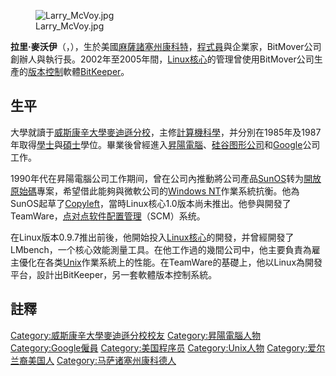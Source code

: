 {{NoteTA|G1=IT}}
[[File:Larry_McVoy.jpg|thumb]]

'''拉里·麥沃伊'''（{{lang-en|Larry McVoy}}，{{bd|1962年||||catIdx=McVoy, Larry}}），生於美國[[麻薩諸塞州|麻薩諸塞州]][[康科特_(麻薩諸塞州)|康科特]]，[[程式員|程式員]]與企業家，BitMover公司創辦人與執行長。2002年至2005年間，[[Linux核心|Linux核心]]的管理曾使用BitMover公司生產的[[版本控制|版本控制]]軟體[[BitKeeper|BitKeeper]]。

==生平==
大學就讀于[[威斯康辛大學麥迪遜分校|威斯康辛大學麥迪遜分校]]，主修[[計算機科學|計算機科學]]，并分別在1985年及1987年取得[[學士|學士]]與[[碩士|碩士]]學位。畢業後曾經進入[[昇陽電腦|昇陽電腦]]、[[硅谷图形公司|硅谷图形公司]]和[[Google|Google]]公司工作。

1990年代在昇陽電腦公司工作期间，曾在公司內推動將公司產品[[SunOS|SunOS]]转为[[開放原始碼|開放原始碼]]專案，希望借此能夠與微軟公司的[[Windows_NT|Windows NT]]作業系統抗衡。他為SunOS起草了[[Copyleft|Copyleft]]，當時Linux核心1.0版本尚未推出。他參與開發了TeamWare，[[点对点|点对点]][[软件配置管理|软件配置管理]]（SCM）系统。

在Linux版本0.9.7推出前後，他開始投入[[Linux核心|Linux核心]]的開發，并曾經開發了LMbench，一个核心效能測量工具。在他工作過的幾間公司中，他主要負責為雇主優化在各类[[Unix|Unix]]作業系統上的性能。在TeamWare的基礎上，他以Linux為開發平台，設計出BitKeeper，另一套軟體版本控制系統。

==註釋==
{{reflist}}
{{DEFAULTSORT:McVoy, Larry}}
[[Category:威斯康辛大學麥迪遜分校校友|Category:威斯康辛大學麥迪遜分校校友]]
[[Category:昇陽電腦人物|Category:昇陽電腦人物]]
[[Category:Google僱員|Category:Google僱員]]
[[Category:美国程序员|Category:美国程序员]]
[[Category:Unix人物|Category:Unix人物]]
[[Category:爱尔兰裔美国人|Category:爱尔兰裔美国人]]
[[Category:马萨诸塞州康科德人|Category:马萨诸塞州康科德人]]